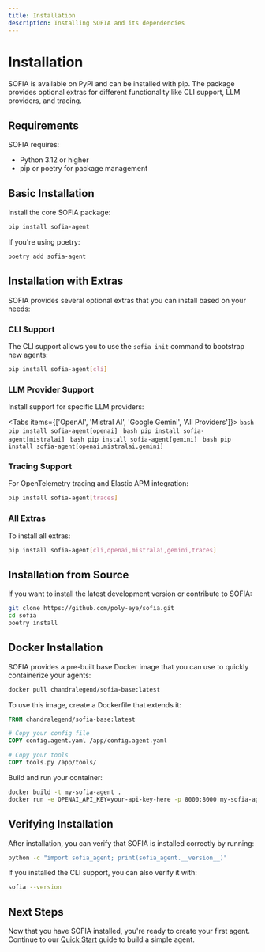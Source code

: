 ```yaml
---
title: Installation
description: Installing SOFIA and its dependencies
---
```


# Installation

SOFIA is available on PyPI and can be installed with pip. The package provides optional extras for different functionality like CLI support, LLM providers, and tracing.

## Requirements

SOFIA requires:

- Python 3.12 or higher
- pip or poetry for package management

## Basic Installation

Install the core SOFIA package:

```bash
pip install sofia-agent
```

If you're using poetry:

```bash
poetry add sofia-agent
```

## Installation with Extras

SOFIA provides several optional extras that you can install based on your needs:

### CLI Support

The CLI support allows you to use the `sofia init` command to bootstrap new agents:

```bash
pip install sofia-agent[cli]
```

### LLM Provider Support

Install support for specific LLM providers:

<Tabs items={['OpenAI', 'Mistral AI', 'Google Gemini', 'All Providers']}>
  <Tab value="OpenAI">
    ```bash
    pip install sofia-agent[openai]
    ```
  </Tab>
  <Tab value="Mistral AI">
    ```bash
    pip install sofia-agent[mistralai]
    ```
  </Tab>
  <Tab value="Google Gemini">
    ```bash
    pip install sofia-agent[gemini]
    ```
  </Tab>
  <Tab value="All Providers">
    ```bash
    pip install sofia-agent[openai,mistralai,gemini]
    ```
  </Tab>
</Tabs>

### Tracing Support

For OpenTelemetry tracing and Elastic APM integration:

```bash
pip install sofia-agent[traces]
```

### All Extras

To install all extras:

```bash
pip install sofia-agent[cli,openai,mistralai,gemini,traces]
```

## Installation from Source

If you want to install the latest development version or contribute to SOFIA:

```bash
git clone https://github.com/poly-eye/sofia.git
cd sofia
poetry install
```

## Docker Installation

SOFIA provides a pre-built base Docker image that you can use to quickly containerize your agents:

```bash
docker pull chandralegend/sofia-base:latest
```

To use this image, create a Dockerfile that extends it:

```dockerfile
FROM chandralegend/sofia-base:latest

# Copy your config file
COPY config.agent.yaml /app/config.agent.yaml

# Copy your tools
COPY tools.py /app/tools/
```

Build and run your container:

```bash
docker build -t my-sofia-agent .
docker run -e OPENAI_API_KEY=your-api-key-here -p 8000:8000 my-sofia-agent
```

## Verifying Installation

After installation, you can verify that SOFIA is installed correctly by running:

```bash
python -c "import sofia_agent; print(sofia_agent.__version__)"
```

If you installed the CLI support, you can also verify it with:

```bash
sofia --version
```

## Next Steps

Now that you have SOFIA installed, you're ready to create your first agent. Continue to our [Quick Start](/docs/getting-started/quick-start) guide to build a simple agent.
